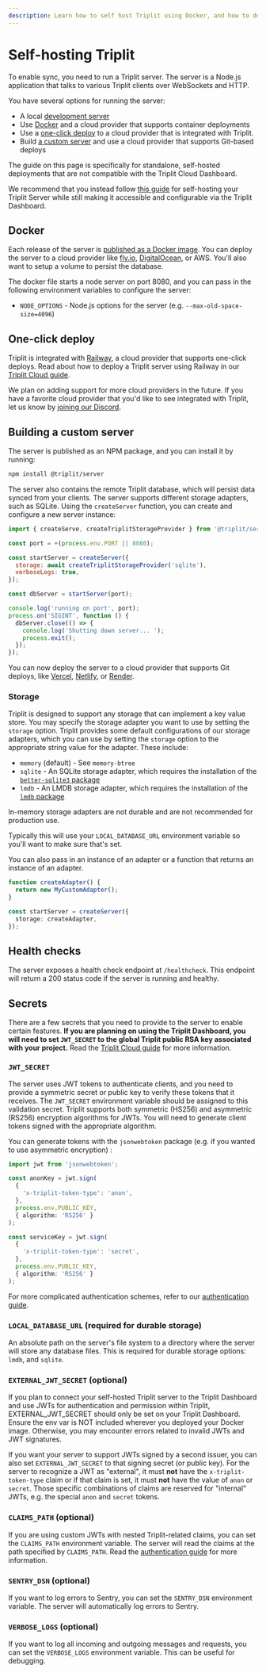 ```yaml
---
description: Learn how to self host Triplit using Docker, and how to deploy it to a cloud provider with Docker or Git.
---
```



# Self-hosting Triplit

To enable sync, you need to run a Triplit server. The server is a Node.js application that talks to various Triplit clients over WebSockets and HTTP.

You have several options for running the server:

- A local [development server](/local-development)
- Use [Docker](#docker) and a cloud provider that supports container deployments
- Use a [one-click deploy](#one-click-deploy) to a cloud provider that is integrated with Triplit.
- Build [a custom server](#building-a-custom-server) and use a cloud provider that supports Git-based deploys

<Callout type="warning" emoji="⚠️">

The guide on this page is specifically for standalone, self-hosted deployments that are not compatible with the Triplit Cloud Dashboard.

We recommend that you instead follow [this guide](/triplit-cloud/self-hosted-deployments) for self-hosting your Triplit Server while still making it accessible and configurable via the Triplit Dashboard.

</Callout>

## Docker

Each release of the server is [published as a Docker image](https://hub.docker.com/r/aspencloud/triplit-server/tags). You can deploy the server to a cloud provider like [fly.io](https://fly.io/docs/languages-and-frameworks/dockerfile/), [DigitalOcean](https://docs.digitalocean.com/products/app-platform/how-to/deploy-from-container-images/), or AWS. You'll also want to setup a volume to persist the database.

The docker file starts a node server on port 8080, and you can pass in the following environment variables to configure the server:

- `NODE_OPTIONS` - Node.js options for the server (e.g. `--max-old-space-size=4096`)

## One-click deploy

Triplit is integrated with [Railway](https://railway.app/), a cloud provider that supports one-click deploys. Read about how to deploy a Triplit server using Railway in our [Triplit Cloud guide](/triplit-cloud/self-hosted-deployments).

We plan on adding support for more cloud providers in the future. If you have a favorite cloud provider that you'd like to see integrated with Triplit, let us know by [joining our Discord](https://discord.gg/q89sGWHqQ5).

## Building a custom server

The server is published as an NPM package, and you can install it by running:

```bash copy
npm install @triplit/server
```

The server also contains the remote Triplit database, which will persist data synced from your clients. The server supports different storage adapters, such as SQLite. Using the `createServer` function, you can create and configure a new server instance:

```js filename="run.js" copy
import { createServe, createTriplitStorageProvider } from '@triplit/server';

const port = +(process.env.PORT || 8080);

const startServer = createServer({
  storage: await createTriplitStorageProvider('sqlite'),
  verboseLogs: true,
});

const dbServer = startServer(port);

console.log('running on port', port);
process.on('SIGINT', function () {
  dbServer.close(() => {
    console.log('Shutting down server... ');
    process.exit();
  });
});
```

You can now deploy the server to a cloud provider that supports Git deploys, like [Vercel](https://vercel.com/docs/git), [Netlify](https://docs.netlify.com/configure-builds/get-started/), or [Render](https://docs.render.com/deploys).

### Storage

Triplit is designed to support any storage that can implement a key value store. You may specify the storage adapter you want to use by setting the `storage` option. Triplit provides some default configurations of our storage adapters, which you can use by setting the `storage` option to the appropriate string value for the adapter. These include:

- `memory` (default) - See `memory-btree`
- `sqlite` - An SQLite storage adapter, which requires the installation of the [`better-sqlite3` package](https://github.com/WiseLibs/better-sqlite3)
- `lmdb` - An LMDB storage adapter, which requires the installation of the [`lmdb` package](https://github.com/kriszyp/lmdb-js)

<Callout type="warning" emoji="⚠️">
  In-memory storage adapters are not durable and are not recommended for
  production use.
</Callout>

Typically this will use your `LOCAL_DATABASE_URL` environment variable so you'll want to make sure that's set.

You can also pass in an instance of an adapter or a function that returns an instance of an adapter.

```typescript
function createAdapter() {
  return new MyCustomAdapter();
}

const startServer = createServer({
  storage: createAdapter,
});
```

## Health checks

The server exposes a health check endpoint at `/healthcheck`. This endpoint will return a 200 status code if the server is running and healthy.

## Secrets

There are a few secrets that you need to provide to the server to enable certain features. **If you are planning on using the Triplit Dashboard, you will need to set `JWT_SECRET` to the global Triplit public RSA key associated with your project.** Read the [Triplit Cloud guide](/triplit-cloud/self-hosted-deployments#configuration) for more information.

### `JWT_SECRET`

The server uses JWT tokens to authenticate clients, and you need to provide a symmetric secret or public key to verify these tokens that it receives. The `JWT_SECRET` environment variable should be assigned to this validation secret. Triplit supports both symmetric (HS256) and asymmetric (RS256) encryption algorithms for JWTs. You will need to generate client tokens signed with the appropriate algorithm.

You can generate tokens with the `jsonwebtoken` package (e.g. if you wanted to use asymmetric encryption) :

```typescript copy
import jwt from 'jsonwebtoken';

const anonKey = jwt.sign(
  {
    'x-triplit-token-type': 'anon',
  },
  process.env.PUBLIC_KEY,
  { algorithm: 'RS256' }
);

const serviceKey = jwt.sign(
  {
    'x-triplit-token-type': 'secret',
  },
  process.env.PUBLIC_KEY,
  { algorithm: 'RS256' }
);
```

For more complicated authentication schemes, refer to our [authentication guide](/auth).

### `LOCAL_DATABASE_URL` (required for durable storage)

An absolute path on the server's file system to a directory where the server will store any database files. This is required for durable storage options: `lmdb`, and `sqlite`.

### `EXTERNAL_JWT_SECRET` (optional)

<Callout type="warning" emoji="⚠️">
  If you plan to connect your self-hosted Triplit server to the Triplit
  Dashboard and use JWTs for authentication and permission within Triplit,
  EXTERNAL_JWT_SECRET should only be set on your Triplit Dashboard. Ensure the
  env var is NOT included wherever you deployed your Docker image. Otherwise,
  you may encounter errors related to invalid JWTs and JWT signatures.
</Callout>

If you want your server to support JWTs signed by a second issuer, you can also set `EXTERNAL_JWT_SECRET` to that signing secret (or public key). For the server to recognize a JWT as "external", it must **not** have the `x-triplit-token-type` claim or if that claim is set, it must **not** have the value of `anon` or `secret`. Those specific combinations of claims are reserved for "internal" JWTs, e.g. the special `anon` and `secret` tokens.

### `CLAIMS_PATH` (optional)

If you are using custom JWTs with nested Triplit-related claims, you can set the `CLAIMS_PATH` environment variable. The server will read the claims at the path specified by `CLAIMS_PATH`. Read the [authentication guide](/auth) for more information.

### `SENTRY_DSN` (optional)

If you want to log errors to Sentry, you can set the `SENTRY_DSN` environment variable. The server will automatically log errors to Sentry.

### `VERBOSE_LOGS` (optional)

If you want to log all incoming and outgoing messages and requests, you can set the `VERBOSE_LOGS` environment variable. This can be useful for debugging.
